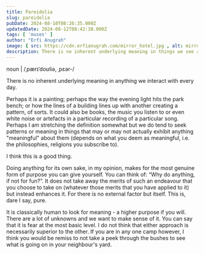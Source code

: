 ```yaml
---
title: Pareidolia 
slug: pareidolia 
pubDate: 2024-08-10T08:26:35.000Z
updatedDate: 2024-08-12T08:42:38.000Z
tags: [ 'muses' ]
author: "Erfi Anugrah"
image: { src: https://cdn.erfianugrah.com/mirror_hotel.jpg , alt: mirror_1 , positionx: 40%, positiony: 20% }
description: There is no inherent underlying meaning in things we see and touch everyday. Perhaps it's a painting, perhaps the way the evening light hits the park bench, or how the lines of a building lines up with another creating a pattern, of sorts.
---
```


noun | /ˌpærɪˈdoʊliə, ˌpɛər-/

There is no inherent underlying meaning in anything we interact with every day.

Perhaps it is a painting; perhaps the way the evening light hits the park bench; or how the lines of a building lines up with another creating a pattern, of sorts. It could also be books, the music you listen to or even white noise or artefacts in a particular recording of a particular song. Perhaps I am stretching the definition somewhat but we do tend to seek patterns or meaning in things that may or may not actually exhibit anything "meaningful" about them (depends on what you deem as meaningful, i.e. the philosophies, religions you subscribe to).

I think this is a good thing.

Doing anything for its own sake, in my opinion, makes for the most genuine form of purpose you can give yourself. You can think of: &ldquo;Why do anything, if not for fun?&rdquo;. It does not take away the merits of such an endeavour that you choose to take on (whatever those merits that you have applied to it) but instead enhances it. For there is no external factor but itself. This is, dare I say, pure.

It is classically human to look for meaning - a higher purpose if you will. There are a lot of unknowns and we want to make sense of it. You can say that it is fear at the most basic level. I do not think that either approach is necessarily superior to the other. If you are in any one camp however, I think you would be remiss to not take a peek through the bushes to see what is going on in your neighbour's yard.
